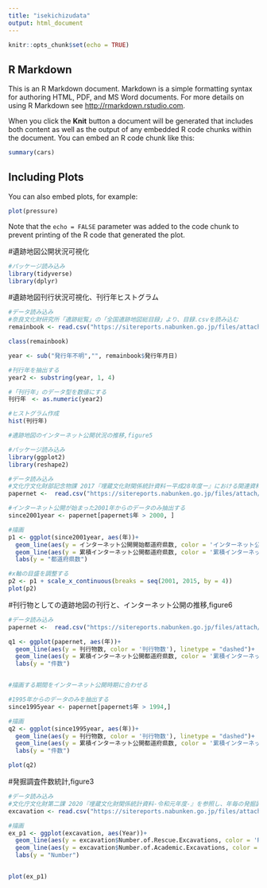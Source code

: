 ---
title: "isekichizudata"
output: html_document
---

```{r setup, include=FALSE}
knitr::opts_chunk$set(echo = TRUE)
```

## R Markdown

This is an R Markdown document. Markdown is a simple formatting syntax for authoring HTML, PDF, and MS Word documents. For more details on using R Markdown see <http://rmarkdown.rstudio.com>.

When you click the **Knit** button a document will be generated that includes both content as well as the output of any embedded R code chunks within the document. You can embed an R code chunk like this:

```{r cars}
summary(cars)
```

## Including Plots

You can also embed plots, for example:

```{r pressure, echo=FALSE}
plot(pressure)
```

Note that the `echo = FALSE` parameter was added to the code chunk to prevent printing of the R code that generated the plot.


#遺跡地図公開状況可視化
```{r}
#パッケージ読み込み
library(tidyverse)
library(dplyr)
```


#遺跡地図刊行状況可視化、刊行年ヒストグラム
```{r}
#データ読み込み
#奈良文化財研究所「遺跡総覧」の「全国遺跡地図総目録」より、目録.csvを読み込む
remainbook <- read.csv("https://sitereports.nabunken.go.jp/files/attach/39/39770/90060_2_%E5%85%A8%E5%9B%BD%E9%81%BA%E8%B7%A1%E5%9C%B0%E5%9B%B3%E7%B7%8F%E7%9B%AE%E9%8C%B2.csv")

class(remainbook)

year <- sub("発行年不明","", remainbook$発行年月日)

#刊行年を抽出する
year2 <- substring(year, 1, 4)

#「刊行年」のデータ型を数値にする
刊行年　<- as.numeric(year2)

#ヒストグラム作成
hist(刊行年)

```


```{r}
#遺跡地図のインターネット公開状況の推移,figure5

#パッケージ読み込み
library(ggplot2)
library(reshape2)

#データ読み込み
#文化庁文化財部記念物課 2017『埋蔵文化財関係統計資料ー平成28年度ー』における関連資料の中で、遺跡地図に関する全国の刊行・公開状況が報告されている。ここから各都道府県のインターネット公開状況の推移を表にまとめた。表には、年毎の刊行物による遺跡地図刊行数も入力している。
papernet <-  read.csv("https://sitereports.nabunken.go.jp/files/attach/40/40537/90271_2_%E3%83%87%E3%82%B8%E3%82%BF%E3%83%AB%E6%8A%80%E8%A1%93%E3%81%AB%E3%82%88%E3%82%8B%E6%96%87%E5%8C%96%E8%B2%A1%E6%83%85%E5%A0%B1%E3%81%AE%E8%A8%98%E9%8C%B2%E3%81%A8%E5%88%A9%E6%B4%BB%E7%94%A83.csv")

#インターネット公開が始まった2001年からのデータのみ抽出する
since2001year <- papernet[papernet$年 > 2000, ]

#描画
p1 <- ggplot(since2001year, aes(年))+
  geom_line(aes(y = インターネット公開開始都道府県数, color = 'インターネット公開開始'), linetype = "dashed")+
  geom_line(aes(y = 累積インターネット公開都道府県数, color = '累積インターネット公開'))+
  labs(y = "都道府県数")

#x軸の目盛を調整する
p2 <- p1 + scale_x_continuous(breaks = seq(2001, 2015, by = 4))
plot(p2)
```


#刊行物としての遺跡地図の刊行と、インターネット公開の推移,figure6
```{r}
#データ読み込み
papernet <-  read.csv("https://sitereports.nabunken.go.jp/files/attach/40/40537/90271_2_%E3%83%87%E3%82%B8%E3%82%BF%E3%83%AB%E6%8A%80%E8%A1%93%E3%81%AB%E3%82%88%E3%82%8B%E6%96%87%E5%8C%96%E8%B2%A1%E6%83%85%E5%A0%B1%E3%81%AE%E8%A8%98%E9%8C%B2%E3%81%A8%E5%88%A9%E6%B4%BB%E7%94%A83.csv")

q1 <- ggplot(papernet, aes(年))+
  geom_line(aes(y = 刊行物数, color = '刊行物数'), linetype = "dashed")+
  geom_line(aes(y = 累積インターネット公開都道府県数, color = '累積インターネット公開都道府県数'))+
  labs(y = "件数")


#描画する期間をインターネット公開時期に合わせる

#1995年からのデータのみを抽出する
since1995year <- papernet[papernet$年 > 1994,] 

#描画
q2 <- ggplot(since1995year, aes(年))+
  geom_line(aes(y = 刊行物数, color = '刊行物数'), linetype = "dashed")+
  geom_line(aes(y = 累積インターネット公開都道府県数, color = '累積インターネット公開都道府県数'))+
  labs(y = "件数")

plot(q2)
```


#発掘調査件数統計,figure3
```{r}
#データ読み込み
#文化庁文化財第二課 2020『埋蔵文化財関係統計資料-令和元年度-』を参照し、年毎の発掘調査件数をまとめた表を作成し、それを読み込む。
excavation <- read.csv("https://sitereports.nabunken.go.jp/files/attach/40/40538/90271_3_%E3%83%87%E3%82%B8%E3%82%BF%E3%83%AB%E6%8A%80%E8%A1%93%E3%81%AB%E3%82%88%E3%82%8B%E6%96%87%E5%8C%96%E8%B2%A1%E6%83%85%E5%A0%B1%E3%81%AE%E8%A8%98%E9%8C%B2%E3%81%A8%E5%88%A9%E6%B4%BB%E7%94%A83.csv")

#描画
ex_p1 <- ggplot(excavation, aes(Year))+
  geom_line(aes(y = excavation$Number.of.Rescue.Excavations, color = 'Rescue Excavations'))+
  geom_line(aes(y = excavation$Number.of.Academic.Excavations, color = 'Academic Excavations'), linetype = "dashed")+
  labs(y = "Number")


plot(ex_p1)
```